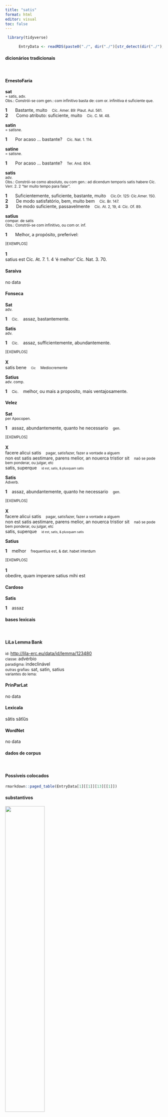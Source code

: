 ```yaml
---
title: "satis"
format: html
editor: visual
toc: false
---
```



```r
 library(tidyverse) 

      EntryData <- readRDS(paste0("./", dir("./")[str_detect(dir("./"), "_xx115-97-116-105-115xx_.rds")]))

```


#### dicionários tradicionais

&emsp;




::: panel-tabset

#### ErnestoFaria

<b>sat</b> <br> <small>= satis, adv.</small> <br> <small>Obs.: Constrói-se com gen.: com infinitivo basta de: com or. infinitiva é suficiente que.</small>   <p> <b>1</b> &ensp; <small></small> &ensp; Bastante, muito &ensp; <small>Cíc. Amer. 89: Plaut. Aul. 561.</small> <br> <b>2</b> &ensp; <small></small> &ensp; Como atributo: suficiente, muito &ensp; <small>Cíc. C. M. 48.</small> </p> 
 <b>satin</b> <br> <small>= satísne.</small> <br> <small></small>   <p> <b>1</b> &ensp; <small></small> &ensp; Por acaso ... bastante? &ensp; <small>Cíc. Nat. 1. 114.</small> </p> 
 <b>satine</b> <br> <small>= satisne.</small> <br> <small></small>   <p> <b>1</b> &ensp; <small></small> &ensp; Por acaso ... bastante? &ensp; <small>Ter. And. 804.</small> </p> 
 <b>satis</b> <br> <small>adv.</small> <br> <small>Obs.: Constrói-se como absoluto, ou com gen.: ad dicendum temporis satis habere Cíc. Verr. 2. 2 "ter muito tempo para falar".</small>   <p> <b>1</b> &ensp; <small></small> &ensp; Suficientemente, suficiente, bastante, muito &ensp; <small>Cíc.Or. 125: Cíc.Amer. 150.</small> <br> <b>2</b> &ensp; <small></small> &ensp; De modo satisfatório, bem, muito bem &ensp; <small>Cíc. Br. 147.</small> <br> <b>3</b> &ensp; <small></small> &ensp; De modo suficiente, passavelmente &ensp; <small>Cíc. At. 2, 19, 4: Cíc. Of. 89.</small> </p> 
 <b>satĭus</b> <br> <small>compar. de satis</small> <br> <small>Obs.: Constrói-se com infinitivo, ou com or. inf.</small>   <p> <b>1</b> &ensp; <small></small> &ensp; Melhor, a propósito, preferível: &ensp; <small></small> </p>   <p><small>[EXEMPLOS]</small><br> <br><b>1</b><br>satius est Cíc. At. 7. 1. 4 ‘é melhor’ Cíc. Nat. 3. 70. </p>




#### Saraiva

no data




#### Fonseca

<b>Sat</b> <br> <small>adv.</small>   <p> <b>1</b> &ensp; <small>Cic.</small> &ensp; assaz, bastantemente. </p> 
 <b>Satis</b> <br> <small>adv.</small>   <p> <b>1</b> &ensp; <small>Cic.</small> &ensp; assaz, sufficientemente, abundantemente. </p>   <p><small>[EXEMPLOS]</small><br> <br><b>X</b><br>satis bene &ensp; <small><small>Cic</small></small> &ensp; <small>Mediocremente</small> </p> 
 <b>Satius</b> <br> <small>adv. comp.</small>   <p> <b>1</b> &ensp; <small>Cic.</small> &ensp; melhor, ou mais a proposito, mais ventajosamente. </p>




#### Velez

<b>Sat</b> <br> <small>per Apocopen.</small>   <p> <b>1</b> &ensp; assaz, abundantemente, quanto he necessario &ensp; <small>gen.</small> </p>   <p><small>[EXEMPLOS]</small><br> <br><b>X</b><br>facere alicui satis &ensp; <small>pagar, satisfazer, fazer a vontade a alguem</small> <br> non est satis aestimare, parens melior, an nouerca tristior sit &ensp; <small>naõ se pode bem ponderar, ou julgar, etc</small> <br> satis, superque &ensp; <small><small>id est, satis, & plusquam satis</small></small> </p> 
 <b>Satis</b> <br> <small>Adverb.</small>   <p> <b>1</b> &ensp; assaz, abundantemente, quanto he necessario &ensp; <small>gen.</small> </p>   <p><small>[EXEMPLOS]</small><br> <br><b>X</b><br>facere alicui satis &ensp; <small>pagar, satisfazer, fazer a vontade a alguem</small> <br> non est satis aestimare, parens melior, an nouerca tristior sit &ensp; <small>naõ se pode bem ponderar, ou julgar, etc</small> <br> satis, superque &ensp; <small><small>id est, satis, & plusquam satis</small></small> </p> 
 <b>Satius</b>   <p> <b>1</b> &ensp; melhor &ensp; <small>frequentius est, & dat. habet interdum</small> </p>   <p><small>[EXEMPLOS]</small><br> <br><b>1</b><br>obedire, quam imperare satius mihi est </p>




#### Cardoso

<b>Satis</b>   <p> <b>1</b> &ensp; assaz </p>


:::



#### bases lexicais

&emsp;






::: panel-tabset

#### LiLa Lemma Bank

<small> id: </small> <a href=' http://lila-erc.eu/data/id/lemma/123480 ' target="_blank"> http://lila-erc.eu/data/id/lemma/123480 </a> <br>
<small> classe: </small> advérbio    <br>
<small> paradigma: </small> indeclinável <br>
<small> outras grafias: </small> sat, satin, satius <br>
<small> variantes do lema: </small>  <br>





#### PrinParLat

no data




#### Lexicala

sătis 
 sătĭŭs




#### WordNet

no data


:::



#### dados de corpus

&emsp;




::: panel-tabset

#### Possíveis colocados

```r

rmarkdown::paged_table(EntryData[1][[1]][13][[1]])

```


#### substantivos

![](./Media/wordcloud__xx115-97-116-105-115xx__BY_collocate_scoreSUBST.webp){width=50% fig-alt='This chart plots collocate by scoreSUBST, for the headword satis here are all the values plotted: collocate: commode; scoreSUBST: 0. collocate: diu; scoreSUBST: 0. collocate: facio; scoreSUBST: 0. collocate: multus; scoreSUBST: 0. collocate: non; scoreSUBST: 0. collocate: enim; scoreSUBST: 0. collocate: habeo; scoreSUBST: 0'}




#### adjetivos

![](./Media/wordcloud__xx115-97-116-105-115xx__BY_collocate_scoreADJ.webp){width=50% fig-alt='This chart plots collocate by scoreADJ, for the headword satis here are all the values plotted: collocate: commode; scoreADJ: 0. collocate: diu; scoreADJ: 0. collocate: facio; scoreADJ: 0. collocate: multus; scoreADJ: 0. collocate: non; scoreADJ: 0. collocate: enim; scoreADJ: 0. collocate: habeo; scoreADJ: 0'}




#### verbos

![](./Media/wordcloud__xx115-97-116-105-115xx__BY_collocate_scoreVERBO.webp){width=50% fig-alt='This chart plots collocate by scoreVERBO, for the headword satis here are all the values plotted: collocate: commode; scoreVERBO: 0. collocate: diu; scoreVERBO: 0. collocate: facio; scoreVERBO: 2. collocate: multus; scoreVERBO: 0. collocate: non; scoreVERBO: 0. collocate: enim; scoreVERBO: 0. collocate: habeo; scoreVERBO: 1'}




#### advérbios

![](./Media/wordcloud__xx115-97-116-105-115xx__BY_collocate_scoreADV.webp){width=50% fig-alt='This chart plots collocate by scoreADV, for the headword satis here are all the values plotted: collocate: commode; scoreADV: 3. collocate: diu; scoreADV: 2. collocate: facio; scoreADV: 0. collocate: multus; scoreADV: 0. collocate: non; scoreADV: 2. collocate: enim; scoreADV: 1. collocate: habeo; scoreADV: 0'}




#### preposições e conjunções

![](./Media/wordcloud__xx115-97-116-105-115xx__BY_collocate_scoreFUNC.webp){width=50% fig-alt='This chart plots collocate by scoreFUNC, for the headword satis here are all the values plotted: collocate: commode; scoreFUNC: 0. collocate: diu; scoreFUNC: 0. collocate: facio; scoreFUNC: 0. collocate: multus; scoreFUNC: 0. collocate: non; scoreFUNC: 0. collocate: enim; scoreFUNC: 0. collocate: habeo; scoreFUNC: 0'}


:::



::: panel-tabset

#### ExemplosTraduzidos

<p> <b>satis</b> multa de turpitudine <br> <small> Cic.Phil.7.16.1 <br> [Já disse] suficientemente muitas coisas sobre a vergonha. <small> [JDD] </small> </small> </p>
; <p> sed haec <b>satis</b> diu multumque defleta sunt <br> <small> Cic.Phil.13.10.12 <br> Mas essas coisas foram suficientemente lamentadas por muito tempo e muito. <small> [JDD] </small> </small> </p>
; <p> paupertas contenta est desideriis instantibus <b>satis</b> facere <br> <small> Sen.Ep.17.4 <br> A pobreza se contenta em satisfazer os desejos prementes. <small> [JDD] </small> </small> </p>
; <p> <b>satis</b> enim acutus et permodestus ac bonae frugi <br> <small> Cic.Att.4.8A.3 <br> Pois é bastante agudo e muito modesto e de bom caráter. <small> [JDD] </small> </small> </p>
; <p> <b>satis</b> multum temporis sparsimus incipiamus uasa in senectute colligere <br> <small> Sen.Ep.19.1 <br> Desperdiçamos muito tempo demais: começamos a arrumar as bagagens na velhice. <small> [JDD] </small> </small> </p>
; <p> rogatio Sesti neque dignitatis <b>satis</b> habet ne c cautionis <br> <small> Cic.Att.3.20.3 <br> A proposta de lei de Séstio não tem suficiente dignidade nem garantia. <small> [JDD, de outra edição] </small> </small> </p>
; <p> Haec quoque adhuc vitae non est fiducia nostrae certa <b>satis</b> ; <br> <small> Ov.Met.1.356-7 <br> Mesmo agora esta confiança da nossa vida não está suficientemente segura. <small> [JDD, de outra edição] </small> </small> </p>
; <p> <b>satis</b> enim habeo negoti in sanandis vulneribus quae sunt imposita provinciae <br> <small> Cic.Att.5.17.6 <br> pois tenho bastante trabalho em sanar as feridas que foram impostas à província. <small> [JDD] </small> </small> </p>
; <p> rostro enim noceri non posse cognouerant turribus autem excitatis tamen has altitudo puppium ex barbaris nauibus superabat ut neque ex inferiore loco <b>satis</b> commode tela adigi possent et missa a Gallis grauius acciderent <br> <small> Caes.Gal.3.14.4 <br> Pois sabiam que não se podia danificar com o esporão: levantadas as torres, mesmo assim a altura das popas das naus bárbaras as superava, de maneira que não só os dardos não podiam ser lançados de modo suficientemente adequado de uma posição mais baixa, mas também os atirados pelos gauleses caíam com mais gravidade. <small> [JDD, de outra edição] </small> </small> </p>





#### Frequência por autor

![](./Media/barchart__xx115-97-116-105-115xx__lemma_BY_author_Frequencies.webp){width=50% fig-alt='This charts plots the frequency of lemma by author_Frequencies. The Suetonius subcorpus registers the highest normalized frequency, with the value of 11.03 and an absolute frequency of 1. The Sallustius subcorpus follows, with a normalized frequency of 10.2 and an absolute frequency of 11. the subcorpus with the least normalized frequency is Tacitus with the normalized value of 0 and an absolute freqeuncy of 0. here are all the values: subcorpus: Caesar ; normalized frequency: 11 ; absolute frequency: 4.15439232570436. subcorpus: Cicero ; normalized frequency: 93 ; absolute frequency: 5.79352620168947. subcorpus: Horatius ; normalized frequency: 2 ; absolute frequency: 1.77604120415594. subcorpus: Ovidius ; normalized frequency: 4 ; absolute frequency: 6.86341798215511. subcorpus: Phaedrus ; normalized frequency: 1 ; absolute frequency: 1.5181417944436. subcorpus: Sallustius ; normalized frequency: 11 ; absolute frequency: 10.2031351451628. subcorpus: Seneca ; normalized frequency: 21 ; absolute frequency: 3.91929975177768. subcorpus: Suetonius ; normalized frequency: 1 ; absolute frequency: 11.0253583241455. subcorpus: Tacitus ; normalized frequency: 0 ; absolute frequency: 0. subcorpus: Vergilius ; normalized frequency: 0 ; absolute frequency: 0. subcorpus: Hieronymus ; normalized frequency: 0 ; absolute frequency: 0'}




#### Frequência por gênero

![](./Media/barchart__xx115-97-116-105-115xx__lemma_BY_genre_Frequencies.webp){width=50% fig-alt='This charts plots the frequency of lemma by genre_Frequencies. The Prosa.epistolográfica subcorpus registers the highest normalized frequency, with the value of 8.48 and an absolute frequency of 32. The Prosa.histórica subcorpus follows, with a normalized frequency of 5.6 and an absolute frequency of 23. the subcorpus with the least normalized frequency is Poesia.épica with the normalized value of 0 and an absolute freqeuncy of 0. here are all the values: subcorpus: Prosa.histórica ; normalized frequency: 23 ; absolute frequency: 5.59896784244991. subcorpus: Prosa.filosófica ; normalized frequency: 22 ; absolute frequency: 3.62432249880562. subcorpus: Prosa.oratória ; normalized frequency: 57 ; absolute frequency: 5.4727180206043. subcorpus: Prosa.epistolográfica ; normalized frequency: 32 ; absolute frequency: 8.47929197911974. subcorpus: Poesia.lírica ; normalized frequency: 2 ; absolute frequency: 1.68251030537562. subcorpus: Poesia.didática ; normalized frequency: 5 ; absolute frequency: 4.24124183560947. subcorpus: Poesia.trágica ; normalized frequency: 3 ; absolute frequency: 2.60597637248089. subcorpus: Poesia.épica ; normalized frequency: 0 ; absolute frequency: 0. subcorpus: Prosa.ficcional ; normalized frequency: 0 ; absolute frequency: 0'}




#### Frequência por século

![](./Media/barchart__xx115-97-116-105-115xx__lemma_BY_period_Frequencies.webp){width=50% fig-alt='This charts plots the frequency of lemma by period_Frequencies. The I.a.C. subcorpus registers the highest normalized frequency, with the value of 5.45 and an absolute frequency of 117. The I.a.C. subcorpus follows, with a normalized frequency of 5.45 and an absolute frequency of 117. the subcorpus with the least normalized frequency is IV.d.C. with the normalized value of 0 and an absolute freqeuncy of 0. here are all the values: subcorpus: I.a.C. ; normalized frequency: 117 ; absolute frequency: 5.44565976262509. subcorpus: I.d.C. ; normalized frequency: 26 ; absolute frequency: 3.97735964509714. subcorpus: II.d.C. ; normalized frequency: 1 ; absolute frequency: 2.61780104712042. subcorpus: IV.d.C. ; normalized frequency: 0 ; absolute frequency: 0'}


:::

